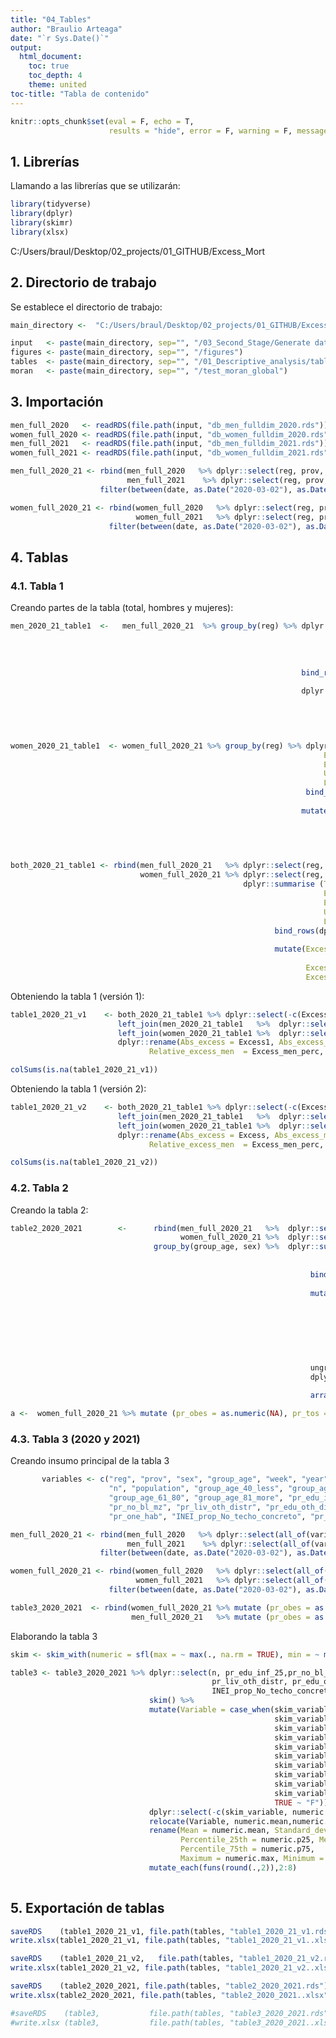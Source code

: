```yaml
---
title: "04_Tables"
author: "Braulio Arteaga"
date: "`r Sys.Date()`"
output:
  html_document:
    toc: true
    toc_depth: 4
    theme: united
toc-title: "Tabla de contenido"
---
```

```r
knitr::opts_chunk$set(eval = F, echo = T,
                      results = "hide", error = F, warning = F, message = F)
```

## 1. Librerías

Llamando a las librerías que se utilizarán:
```r
library(tidyverse)
library(dplyr)
library(skimr)
library(xlsx)
```
C:/Users/braul/Desktop/02_projects/01_GITHUB/Excess_Mort

## 2. Directorio de trabajo

Se establece el directorio de trabajo:
```r
main_directory <-  "C:/Users/braul/Desktop/02_projects/01_GITHUB/Excess_Mort"

input   <- paste(main_directory, sep="", "/03_Second_Stage/Generate database/2.output_db") 
figures <- paste(main_directory, sep="", "/figures")
tables  <- paste(main_directory, sep="", "/01_Descriptive_analysis/tables/02_output")
moran   <- paste(main_directory, sep="", "/test_moran_global")
```


## 3. Importación

```r
men_full_2020   <- readRDS(file.path(input, "db_men_fulldim_2020.rds"))
women_full_2020 <- readRDS(file.path(input, "db_women_fulldim_2020.rds"))
men_full_2021   <- readRDS(file.path(input, "db_men_fulldim_2021.rds"))
women_full_2021 <- readRDS(file.path(input, "db_women_fulldim_2021.rds"))
```


```r
men_full_2020_21 <- rbind(men_full_2020   %>% dplyr::select(reg, prov, year, week, sex, group_age, n, E, low, upp, date), 
                          men_full_2021    %>% dplyr::select(reg, prov, year, week, sex, group_age, n, E, low, upp, date)) %>% 
                    filter(between(date, as.Date("2020-03-02"), as.Date("2021-02-22")))

women_full_2020_21 <- rbind(women_full_2020   %>% dplyr::select(reg, prov, year, week, sex, group_age, n, E, low, upp, date), 
                            women_full_2021   %>% dplyr::select(reg, prov, year, week, sex, group_age, n, E, low, upp, date)) %>% 
                      filter(between(date, as.Date("2020-03-02"), as.Date("2021-02-22")))


```


## 4. Tablas
### 4.1. Tabla 1

Creando partes de la tabla (total, hombres y mujeres):
```r
men_2020_21_table1  <-   men_full_2020_21  %>% group_by(reg) %>% dplyr::summarise(Total_men  = sum(n), 
                                                                        E_men      = round(sum(E)), 
                                                                        Excess_men = round(sum(n) - sum(E)), 
                                                                        Upp_men    = round(sum(n) - sum(low)), 
                                                                        Low_men    = round(sum(n) - sum(upp))) %>% 
                                                                 bind_rows(dplyr::summarise(., across(where(is.numeric), sum),
                                                                                     across(where(is.character), ~"PERÚ"))) %>%
                                                                 dplyr::mutate(Excess_men1     = paste(round(Excess_men)," (",round(Low_men), " ","to",
                                                                                             " ", round(Upp_men),")", sep =""), 
                                                                        Excess_men_perc = round((Total_men-E_men)/E_men,3), 
                                                                        Excess_rate_men = round((Total_men-E_men)/Total_men,3) ) 


women_2020_21_table1  <- women_full_2020_21 %>% group_by(reg) %>% dplyr::summarise(Total_women  = sum(n), 
                                                                      E_women      = round(sum(E)), 
                                                                      Excess_women = round(sum(n) - sum(E)), 
                                                                      Upp_women    = round(sum(n) - sum(low)), 
                                                                      Low_women    = round(sum(n) - sum(upp))) %>% 
                                                                  bind_rows(dplyr::summarise(., across(where(is.numeric), sum),
                                                                                         across(where(is.character), ~"PERÚ"))) %>%
                                                                 mutate(Excess_women1     = paste(round(Excess_women)," (",round(Low_women), " ","to",
                                                                                                 " ", round(Upp_women),")", sep =""), 
                                                                         Excess_women_perc = round((Total_women-E_women)/E_women,3), 
                                                                         Excess_rate_women = round((Total_women-E_women)/Total_women,3)  ) 


both_2020_21_table1 <- rbind(men_full_2020_21   %>% dplyr::select(reg, prov, year, week, sex, group_age, n, E, low, upp), 
                             women_full_2020_21 %>% dplyr::select(reg, prov, year, week, sex, group_age, n, E, low, upp))  %>%  group_by(reg) %>%  
                                                    dplyr::summarise (Total  = sum(n), 
                                                                      E_grl  = round(sum(E)), 
                                                                      Excess = round(sum(n) - sum(E)), 
                                                                      Upp    = round(sum(n) - sum(low)), 
                                                                      Low    = round(sum(n) - sum(upp))) %>% 
                                                           bind_rows(dplyr::summarise(., across(where(is.numeric), sum),
                                                                                  across(where(is.character), ~"PERÚ"))) %>%
                                                           mutate(Excess1     = paste(round(Excess)," (",round(Low), " ","to",
                                                                                          " ", round(Upp),")", sep =""), 
                                                                  Excess_perc = round((Total - E_grl)/E_grl,3), 
                                                                  Excess_rate = round((Total - E_grl)/Total,3) ) 
```

Obteniendo la tabla 1 (versión 1):
```r
table1_2020_21_v1    <- both_2020_21_table1 %>% dplyr::select(-c(Excess, Low, Upp)) %>% 
                        left_join(men_2020_21_table1   %>%  dplyr::select(-c(Excess_men,   Low_men, Upp_men)), by = c("reg" = "reg"))     %>% 
                        left_join(women_2020_21_table1 %>%  dplyr::select(-c(Excess_women, Low_women, Upp_women)), by = c("reg" = "reg")) %>%
                        dplyr::rename(Abs_excess = Excess1, Abs_excess_men = Excess_men1, Abs_excess_women = Excess_women1, Relative_excess = Excess_perc,   
                               Relative_excess_men  = Excess_men_perc, Relative_excess_women = Excess_women_perc )

colSums(is.na(table1_2020_21_v1))
```


Obteniendo la tabla 1 (versión 2):
```r
table1_2020_21_v2    <- both_2020_21_table1 %>% dplyr::select(-c(Excess1)) %>% 
                        left_join(men_2020_21_table1   %>%  dplyr::select(-c(Excess_men1))  , by = c("reg" = "reg")) %>% 
                        left_join(women_2020_21_table1 %>%  dplyr::select(-c(Excess_women1)), by = c("reg" = "reg")) %>% 
                        dplyr::rename(Abs_excess = Excess, Abs_excess_men = Excess_men, Abs_excess_women = Excess_women, Relative_excess = Excess_perc,   
                               Relative_excess_men  = Excess_men_perc, Relative_excess_women = Excess_women_perc )

colSums(is.na(table1_2020_21_v2))
```


### 4.2. Tabla 2 
Creando la tabla 2:
```r
table2_2020_2021        <-      rbind(men_full_2020_21   %>%  dplyr::select(reg, prov, year, week, sex, group_age, n, E, low, upp), 
                                      women_full_2020_21 %>%  dplyr::select(reg, prov, year, week, sex, group_age, n, E, low, upp)) %>% 
                                group_by(group_age, sex) %>%  dplyr::summarise(Excess_Deaths = round(sum(n) - sum(E)), 
                                                                             N = sum(n),
                                                                             E = round(sum(E))) %>% 
                                                                   bind_rows(dplyr::summarise(., across(where(is.numeric), sum),
                                                                                          across(where(is.character), ~"all"))) %>% 
                                                                   mutate(Age_Group = case_when(group_age ==  "40_less" ~ "0-40", 
                                                                                                group_age ==  "41_60" ~   "41-60", 
                                                                                                group_age ==  "61_80" ~   "61-80",
                                                                                                group_age ==  "81_more" ~ "Older-81",
                                                                                                TRUE ~ group_age), 
                                                                          Sex    = factor(sex, levels = c("MASCULINO", "FEMENINO", "all"), labels = c("Men", "Women", "All")),
                                                                          Excess_Deaths_N  = round(Excess_Deaths/N,2), 
                                                                          Excess_Deaths_E = round(Excess_Deaths/E,2)) %>% 
                                                                   ungroup %>% 
                                                                   dplyr::select(Sex, Age_Group, Excess_Deaths, E, N,
                                                                                 Excess_Deaths_E, Excess_Deaths_N) %>% 
                                                                   arrange(Age_Group, Sex)
``` 

```r
a <-  women_full_2020_21 %>% mutate (pr_obes = as.numeric(NA), pr_tos = as.numeric(NA)) %>% dplyr::select(all_of(variables))
```



### 4.3. Tabla 3 (2020 y 2021)
Creando insumo principal de la tabla 3
```r
       variables <- c("reg", "prov", "sex", "group_age", "week", "year", "date", 
                      "n", "population", "group_age_40_less", "group_age_41_60", 
                      "group_age_61_80", "group_age_81_more", "pr_edu_inf_25",
                      "pr_no_bl_mz", "pr_liv_oth_distr", "pr_edu_oth_distr", "pr_insu", 
                      "pr_one_hab", "INEI_prop_No_techo_concreto", "pr_obes", "pr_tos")

men_full_2020_21 <- rbind(men_full_2020   %>% dplyr::select(all_of(variables)), 
                          men_full_2021    %>% dplyr::select(all_of(variables))) %>% 
                    filter(between(date, as.Date("2020-03-02"), as.Date("2021-02-22")))

women_full_2020_21 <- rbind(women_full_2020   %>% dplyr::select(all_of(variables)), 
                            women_full_2021   %>% dplyr::select(all_of(variables))) %>% 
                      filter(between(date, as.Date("2020-03-02"), as.Date("2021-02-22")))

table3_2020_2021  <- rbind(women_full_2020_21 %>% mutate (pr_obes = as.numeric(NA), pr_tos = as.numeric(NA)) %>% dplyr::select(all_of(variables)), 
                           men_full_2020_21   %>% mutate (pr_obes = as.numeric(NA), pr_tos = as.numeric(NA)) %>% dplyr::select(all_of(variables))) 


```

Elaborando la tabla 3
```r
skim <- skim_with(numeric = sfl(max = ~ max(., na.rm = TRUE), min = ~ min(., na.rm = TRUE)), append = TRUE)

table3 <- table3_2020_2021 %>% dplyr::select(n, pr_edu_inf_25,pr_no_bl_mz, pr_insu, 
                                             pr_liv_oth_distr, pr_edu_oth_distr, pr_one_hab, 
                                             INEI_prop_No_techo_concreto, pr_obes, pr_tos)  %>%  
                               skim() %>% 
                               mutate(Variable = case_when(skim_variable == "n" ~ "Number of deaths",
                                                           skim_variable == "pr_edu_inf_25"               ~ "Prp. of  25 year people  with only school completed", 
                                                           skim_variable == "pr_no_bl_mz"                 ~ "Prp. of people neither mestizo nor white", 
                                                           skim_variable == "pr_insu"                     ~ "Prp. of insured people", 
                                                           skim_variable == "pr_liv_oth_distr"            ~ "Prp. of people who have moved house", 
                                                           skim_variable == "pr_edu_oth_distr"            ~ "Prp. of people with educational centers in another district", 
                                                           skim_variable == "pr_one_hab"                  ~ "Prp. of household with only one hab", 
                                                           skim_variable == "INEI_prop_No_techo_concreto" ~ "Prp. of households without a concrete roof", 
                                                           skim_variable == "pr_obes"                     ~ "Prp. of people with obesity ",
                                                           skim_variable == "pr_tos"                      ~ "Prp. of people with tos",
                                                           TRUE ~ "F")) %>% 
                               dplyr::select(-c(skim_variable, numeric.hist, skim_type,n_missing, complete_rate, numeric.p0, numeric.p100)) %>% 
                               relocate(Variable, numeric.mean,numeric.p50, numeric.sd, numeric.min, numeric.max, .before = numeric.p25) %>%
                               rename(Mean = numeric.mean, Standard_deviation = numeric.sd,
                                      Percentile_25th = numeric.p25, Median = numeric.p50,
                                      Percentile_75th = numeric.p75,
                                      Maximum = numeric.max, Minimum = numeric.min) %>% 
                               mutate_each(funs(round(.,2)),2:8)
                              
```



## 5. Exportación de tablas

```r
saveRDS    (table1_2020_21_v1, file.path(tables, "table1_2020_21_v1.rds"))
write.xlsx(table1_2020_21_v1, file.path(tables, "table1_2020_21_v1..xlsx"))

saveRDS    (table1_2020_21_v2,   file.path(tables, "table1_2020_21_v2.rds"))
write.xlsx(table1_2020_21_v2, file.path(tables, "table1_2020_21_v2..xlsx"))

saveRDS    (table2_2020_2021, file.path(tables, "table2_2020_2021.rds"))
write.xlsx(table2_2020_2021, file.path(tables, "table2_2020_2021..xlsx"))

#saveRDS    (table3,           file.path(tables, "table3_2020_2021.rds"))
#write.xlsx (table3,           file.path(tables, "table3_2020_2021..xlsx"))

```
